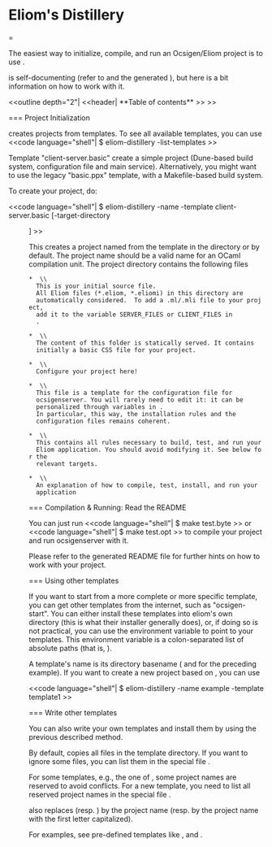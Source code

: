 
= Eliom's Distillery==

The easiest way to initialize, compile, and run an Ocsigen/Eliom
project is to use {{{eliom-distillery}}}.

{{{eliom-distillery}}} is self-documenting (refer to
{{{eliom-distillery -help}}} and the generated {{{README}}}), but here
is a bit information on how to work with it.

<<outline depth="2"| <<header| **Table of contents** >> >>



=== Project Initialization

{{{eliom-distillery}}} creates projects from templates.
To see all available templates, you can use
<<code language="shell"|
$ eliom-distillery -list-templates
>>

Template "client-server.basic" create a simple project (Dune-based build system,
configuration file and main service).
Alternatively, you might want to use the legacy "basic.ppx" template,
with a Makefile-based build system.

To create your project, do:

<<code language="shell"|
$ eliom-distillery -name <name> -template client-server.basic [-target-directory <dir>]
>>

This creates a project named {{{<name>}}} from the {{{"client-server.basic"}}}
template in the directory {{{<dir>}}} or {{{<name>}}} by default.
The project name should be a valid name for an OCaml compilation unit.
The project directory contains the following files

 * {{{<name>.eliom}}} \\
   This is your initial source file.
   All Eliom files (*.eliom, *.eliomi) in this directory are
   automatically considered.  To add a .ml/.mli file to your project,
   add it to the variable SERVER_FILES or CLIENT_FILES in
   {{{Makefile.options}}}.

 * {{{static/}}} \\
   The content of this folder is statically served. It contains
   initially a basic CSS file for your project.

 * {{{Makefile.options}}} \\
   Configure your project here!

 * {{{name.conf.in}}} \\
   This file is a template for the configuration file for
   ocsigenserver. You will rarely need to edit it: it can be
   personalized through variables in {{{Makefile.options}}}.
   In particular, this way, the installation rules and the
   configuration files remains coherent.

 * {{{Makefile}}} \\
   This contains all rules necessary to build, test, and run your
   Eliom application. You should avoid modifying it. See below for the
   relevant targets.

 * {{{README}}} \\
   An explanation of how to compile, test, install, and run your
   application

=== Compilation & Running: Read the README

You can just run
<<code language="shell"|
$ make test.byte
>>
or
<<code language="shell"|
$ make test.opt
>>
to compile your project and run ocsigenserver with it.

Please refer to the generated README file for further hints
on how to work with your project.

=== Using other templates

If you want to start from a more complete or more specific template,
you can get other templates from the internet, such as
"ocsigen-start". You can either install these templates into eliom's
own directory (this is what their installer generally does), or, if
doing so is not practical, you can use the {{{ELIOM_DISTILLERY_PATH}}}
environment variable to point to your templates. This environment
variable is a colon-separated list of absolute paths (that is, {{{export ELIOM_DISTILLERY_PATH=/usr/lib/template1:/usr/local/lib/template2}}}).

A template's name is its directory basename ({{{template1}}} and
{{{template2}}} for the preceding example). If you want to create a
new project based on {{{template1}}}, you can use

<<code language="shell"|
$ eliom-distillery -name example -template template1
>>

=== Write other templates

You can also write your own templates and install them by using the
previous described method.

By default, {{{eliom-distillery}}} copies all files in the template
directory. If you want to ignore some files, you can list them in the
special file {{{.eliomignore}}}.

For some templates, e.g., the one of {{{Ocsigen Start}}}, some project
names are reserved to avoid conflicts. For a new template, you need to
list all reserved project names in the special file
{{{.eliomreserve}}}.

{{{eliom-distillery}}} also replaces {{{%%%PROJECT_NAME%%%}}} (resp.
{{{%%%MODULE_NAME%%%}}}) by the project name (resp. by the project
name with the first letter capitalized).

For examples, see pre-defined templates like {{{client-server.basic}}}, {{{basic.ppx}}} and
{{{os.pgocaml}}}.
